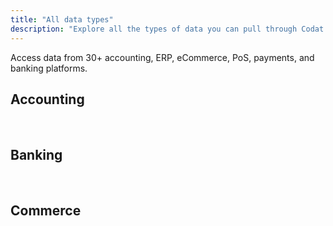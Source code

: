 ```yaml
---
title: "All data types"
description: "Explore all the types of data you can pull through Codat."
---
```



Access data from 30+ accounting, ERP, eCommerce, PoS, payments, and banking platforms.

## Accounting

<DataTypes product="accounting" urlPrefix="/accounting-api#"/>

<br/>

## Banking

<DataTypes product="banking" urlPrefix="/banking-api#"/>

<br/>

## Commerce

<DataTypes product="commerce" urlPrefix="/commerce-api#"/>

<br/>
